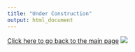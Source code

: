 ```yaml
---
title: "Under Construction"
output: html_document
---
```

[Click here to go back to the main page](index.html)
![](images/under_construction.png)